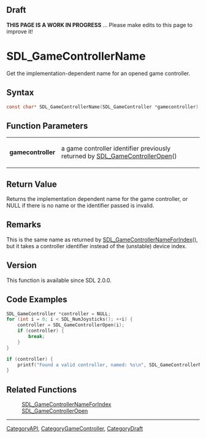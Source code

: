 
== Draft ==

'''THIS PAGE IS A WORK IN PROGRESS''' ... Please make edits to this page to improve it!


<!-- #*^*^*^*^*See https://wiki.libsdl.org/SGFunctions for details on editing this page*^*^*^*^* -->
= SDL_GameControllerName =

Get the implementation-dependent name for an opened game controller.

== Syntax ==

<syntaxhighlight lang='c'>
const char* SDL_GameControllerName(SDL_GameController *gamecontroller);
</syntaxhighlight>

== Function Parameters ==

{|
|'''gamecontroller'''
|a game controller identifier previously returned by [[SDL_GameControllerOpen]]()
|}

== Return Value ==

Returns the implementation dependent name for the game controller, or NULL
if there is no name or the identifier passed is invalid.

== Remarks ==

This is the same name as returned by [[SDL_GameControllerNameForIndex]](),
but it takes a controller identifier instead of the (unstable) device
index.

== Version ==

This function is available since SDL 2.0.0.

== Code Examples ==

<syntaxhighlight lang='c++'>
SDL_GameController *controller = NULL;
for (int i = 0; i < SDL_NumJoysticks(); ++i) {
    controller = SDL_GameControllerOpen(i);
    if (controller) {
        break;
    }
}

if (controller) {
    printf("Found a valid controller, named: %s\n", SDL_GameControllerName(controller));
}
</syntaxhighlight>

== Related Functions ==

:[[SDL_GameControllerNameForIndex]]
:[[SDL_GameControllerOpen]]

----
[[CategoryAPI]], [[CategoryGameController]], [[CategoryDraft]]
<!-- #See the Style Guide for instructions on editing the footer. -->


